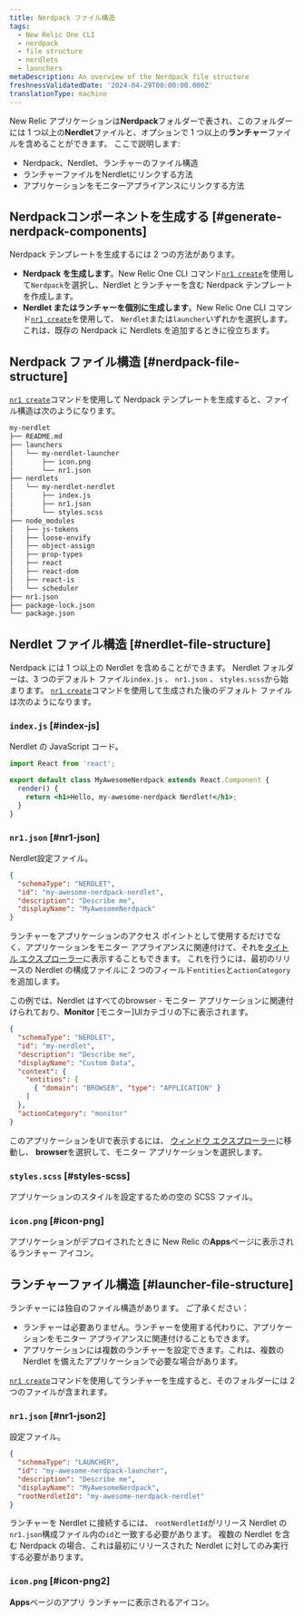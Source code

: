 ```yaml
---
title: Nerdpack ファイル構造
tags:
  - New Relic One CLI
  - nerdpack
  - file structure
  - nerdlets
  - launchers
metaDescription: An overview of the Nerdpack file structure
freshnessValidatedDate: '2024-04-29T00:00:00.000Z'
translationType: machine
---
```


New Relic アプリケーションは**Nerdpack**フォルダーで表され、このフォルダーには 1 つ以上の**Nerdlet**ファイルと、オプションで 1 つ以上の**ランチャー**ファイルを含めることができます。 ここで説明します:

* Nerdpack、Nerdlet、ランチャーのファイル構造
* ランチャーファイルをNerdletにリンクする方法
* アプリケーションをモニターアプライアンスにリンクする方法

## Nerdpackコンポーネントを生成する [#generate-nerdpack-components]

Nerdpack テンプレートを生成するには 2 つの方法があります。

* **Nerdpack を生成します**。New Relic One CLI コマンド[`nr1 create`](/docs/new-relic-solutions/build-nr-ui/nr1-cli/nr1-common/#nr1-create)を使用して`Nerdpack`を選択し、Nerdlet とランチャーを含む Nerdpack テンプレートを作成します。
* **Nerdlet またはランチャーを個別に生成します**。New Relic One CLI コマンド[`nr1 create`](/docs/new-relic-solutions/build-nr-ui/nr1-cli/nr1-common/#nr1-create)を使用して、 `Nerdlet`または`launcher`いずれかを選択します。 これは、既存の Nerdpack に Nerdlets を追加するときに役立ちます。

## Nerdpack ファイル構造 [#nerdpack-file-structure]

[`nr1 create`](/docs/new-relic-solutions/build-nr-ui/nr1-cli/nr1-common/#nr1-create)コマンドを使用して Nerdpack テンプレートを生成すると、ファイル構造は次のようになります。

```txt copyable=false lineNumbers=false
my-nerdlet
├── README.md
├── launchers
│   └── my-nerdlet-launcher
│       ├── icon.png
│       └── nr1.json
├── nerdlets
│   └── my-nerdlet-nerdlet
│       ├── index.js
│       ├── nr1.json
│       └── styles.scss
├── node_modules
│   ├── js-tokens
│   ├── loose-envify
│   ├── object-assign
│   ├── prop-types
│   ├── react
│   ├── react-dom
│   ├── react-is
│   └── scheduler
├── nr1.json
├── package-lock.json
└── package.json
```

## Nerdlet ファイル構造 [#nerdlet-file-structure]

Nerdpack には 1 つ以上の Nerdlet を含めることができます。 Nerdlet フォルダーは、3 つのデフォルト ファイル`index.js` 、 `nr1.json` 、 `styles.scss`から始まります。 [`nr1 create`](/docs/new-relic-solutions/build-nr-ui/nr1-cli/nr1-common/#nr1-create)コマンドを使用して生成された後のデフォルト ファイルは次のようになります。

### `index.js` [#index-js]

Nerdlet の JavaScript コード。

```jsx copy=false lineNumbers=false
import React from 'react';

export default class MyAwesomeNerdpack extends React.Component {
  render() {
    return <h1>Hello, my-awesome-nerdpack Nerdlet!</h1>;
  }
}
```

### `nr1.json` [#nr1-json]

Nerdlet設定ファイル。

```json copy=false lineNumbers=false
{
  "schemaType": "NERDLET",
  "id": "my-awesome-nerdpack-nerdlet",
  "description": "Describe me",
  "displayName": "MyAwesomeNerdpack"
}
```

ランチャーをアプリケーションのアクセス ポイントとして使用するだけでなく、アプリケーションをモニター アプライアンスに関連付けて、それを[タイトル エクスプローラー](/docs/new-relic-solutions/new-relic-one/core-concepts/new-relic-explorer-view-performance-across-apps-services-hosts/)に表示することもできます。 これを行うには、最初のリリースの Nerdlet の構成ファイルに 2 つのフィールド`entities`と`actionCategory`を追加します。

この例では、Nerdlet はすべてのbrowser - モニター アプリケーションに関連付けられており、**Monitor** \[モニター]UIカテゴリの下に表示されます。

```json copy=false lineNumbers=false
{
  "schemaType": "NERDLET",
  "id": "my-nerdlet",
  "description": "Describe me",
  "displayName": "Custom Data",
  "context": {
    "entities": [
      { "domain": "BROWSER", "type": "APPLICATION" }
    ]
  },
  "actionCategory": "monitor"
}
```

このアプリケーションをUIで表示するには、 [ウィンドウ エクスプローラー](/docs/new-relic-solutions/new-relic-one/core-concepts/new-relic-explorer-view-performance-across-apps-services-hosts/)に移動し、 **browser**を選択して、モニター アプリケーションを選択します。

### `styles.scss` [#styles-scss]

アプリケーションのスタイルを設定するための空の SCSS ファイル。

### `icon.png` [#icon-png]

アプリケーションがデプロイされたときに New Relic の**Apps**ページに表示されるランチャー アイコン。

## ランチャーファイル構造 [#launcher-file-structure]

ランチャーには独自のファイル構造があります。 ご了承ください：

* ランチャーは必要ありません。ランチャーを使用する代わりに、アプリケーションをモニター アプライアンスに関連付けることもできます。
* アプリケーションには複数のランチャーを設定できます。これは、複数の Nerdlet を備えたアプリケーションで必要な場合があります。

[`nr1 create`](/docs/new-relic-solutions/build-nr-ui/nr1-cli/nr1-common/#nr1-create)コマンドを使用してランチャーを生成すると、そのフォルダーには 2 つのファイルが含まれます。

### `nr1.json` [#nr1-json2]

設定ファイル。

```json copy=false lineNumbers=false
{
  "schemaType": "LAUNCHER",
  "id": "my-awesome-nerdpack-launcher",
  "description": "Describe me",
  "displayName": "MyAwesomeNerdpack",
  "rootNerdletId": "my-awesome-nerdpack-nerdlet"
}
```

ランチャーを Nerdlet に接続するには、 `rootNerdletId`がリリース Nerdlet の`nr1.json`構成ファイル内の`id`と一致する必要があります。 複数の Nerdlet を含む Nerdpack の場合、これは最初にリリースされた Nerdlet に対してのみ実行する必要があります。

### `icon.png` [#icon-png2]

**Apps**ページのアプリ ランチャーに表示されるアイコン。
